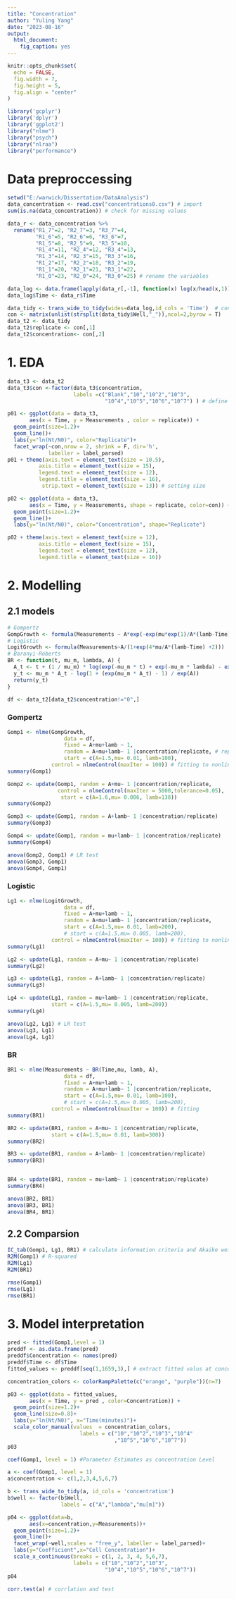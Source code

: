 ---
title: "Concentration"
author: "Yuling Yang"
date: "2023-08-16"
output: 
  html_document:
    fig_caption: yes
---


```{r setup, include=FALSE}
knitr::opts_chunk$set(
  echo = FALSE,
  fig.width = 7,
  fig.height = 5,
  fig.align = "center"
)
```

```{r include=FALSE}
library('gcplyr')
library('dplyr')
library('ggplot2')
library("nlme")
library("psych")
library("nlraa")
library("performance")
```

# Data preproccessing
```{r include=FALSE}
setwd("E:/warwick/Dissertation/DataAnalysis")
data_concentration <- read.csv("concentrations0.csv") # import
sum(is.na(data_concentration)) # check for missing values

data_r <- data_concentration %>%  
  rename("R1_7"=2, "R2_7"=3, "R3_7"=4,
         "R1_6"=5, "R2_6"=6, "R3_6"=7,
         "R1_5"=8, "R2_5"=9, "R3_5"=10,
         "R1_4"=11, "R2_4"=12, "R3_4"=13,
         "R1_3"=14, "R2_3"=15, "R3_3"=16,
         "R1_2"=17, "R2_2"=18, "R3_2"=19,
         "R1_1"=20, "R2_1"=21, "R3_1"=22,
         "R1_0"=23, "R2_0"=24, "R3_0"=25) # rename the variables
```


```{r}
data_log <- data.frame(lapply(data_r[,-1], function(x) log(x/head(x,1)))) # transformation
data_log$Time <- data_r$Time

data_tidy <- trans_wide_to_tidy(wides=data_log,id_cols = 'Time')  # convert to long form
con <- matrix(unlist(strsplit(data_tidy$Well,"_")),ncol=2,byrow = T)
data_t2 <- data_tidy
data_t2$replicate <- con[,1]
data_t2$concentration<- con[,2]
```

# 1. EDA
```{r echo=FALSE, fig.cap="Fig.1: Separate Growth Curves"}
data_t3 <- data_t2
data_t3$con <-factor(data_t3$concentration,
                     labels =c("Blank","10","10^2","10^3",
                               "10^4","10^5","10^6","10^7") ) # define labels

p01 <- ggplot(data = data_t3,
       aes(x = Time, y = Measurements , color = replicate)) +
  geom_point(size=1.2)+
  geom_line()+
  labs(y="ln(Nt/N0)", color="Replicate")+
  facet_wrap(~con,nrow = 2, shrink = F, dir='h',
             labeller = label_parsed)
p01 + theme(axis.text = element_text(size = 10.5),     
          axis.title = element_text(size = 15),   
          legend.text = element_text(size = 12),  
          legend.title = element_text(size = 16),
           strip.text = element_text(size = 13)) # setting size

```


```{r echo=FALSE, fig.cap="Fig.2: Combined Growth Curves"}
p02 <- ggplot(data = data_t3,
       aes(x = Time, y = Measurements, shape = replicate, color=con)) +
  geom_point(size=1.2)+
  geom_line()+
  labs(y="ln(Nt/N0)", color="Concentration", shape="Replicate")

p02 + theme(axis.text = element_text(size = 12),     
          axis.title = element_text(size = 15),   
          legend.text = element_text(size = 12),  
          legend.title = element_text(size = 16))
```


# 2. Modelling

## 2.1 models

```{r}
# Gompertz
GompGrowth <- formula(Measurements ~ A*exp(-exp(mu*exp(1)/A*(lamb-Time)+1)))
# Logistic
LogitGrowth <- formula(Measurements~A/(1+exp(4*mu/A*(lamb-Time) +2)))
# Baranyi-Roberts
BR <- function(t, mu_m, lambda, A) {
  A_t <- t + (1 / mu_m) * log(exp(-mu_m * t) + exp(-mu_m * lambda) - exp(-mu_m * (lambda + t)))
  y_t <- mu_m * A_t - log(1 + (exp(mu_m * A_t) - 1) / exp(A))
  return(y_t)
}
```

```{r include=FALSE}
df <- data_t2[data_t2$concentration!="0",]
```



### Gompertz

```{r include=FALSE}
Gomp1 <- nlme(GompGrowth, 
                  data = df,
                  fixed = A+mu+lamb ~ 1,
                  random = A+mu+lamb~ 1 |concentration/replicate, # replicates level nested in concentration level
                  start = c(A=1.5,mu= 0.01, lamb=100),
              control = nlmeControl(maxIter = 100)) # fitting to nonlinear mixed effects model
summary(Gomp1)

Gomp2 <- update(Gomp1, random = A+mu~ 1 |concentration/replicate,
                control = nlmeControl(maxIter = 5000,tolerance=0.05),
                 start = c(A=1.6,mu= 0.006, lamb=138))
summary(Gomp2)

Gomp3 <- update(Gomp1, random = A+lamb~ 1 |concentration/replicate)
summary(Gomp3)

Gomp4 <- update(Gomp1, random = mu+lamb~ 1 |concentration/replicate)
summary(Gomp4)

anova(Gomp2, Gomp1) # LR test
anova(Gomp3, Gomp1)
anova(Gomp4, Gomp1)
```

### Logistic

```{r include=FALSE}
Lg1 <- nlme(LogitGrowth, 
                  data = df,
                  fixed = A+mu+lamb ~ 1,
                  random = A+mu+lamb~ 1 |concentration/replicate,
                  start = c(A=1.5,mu= 0.01, lamb=200),
                  # start = c(A=1.5,mu= 0.005, lamb=200),
              control = nlmeControl(maxIter = 100)) # fitting to nonlinear mixed effects model
summary(Lg1)

Lg2 <- update(Lg1, random = A+mu~ 1 |concentration/replicate)
summary(Lg2)

Lg3 <- update(Lg1, random = A+lamb~ 1 |concentration/replicate)
summary(Lg3)

Lg4 <- update(Lg1, random = mu+lamb~ 1 |concentration/replicate,
              start = c(A=1.5,mu= 0.005, lamb=200))
summary(Lg4)

anova(Lg2, Lg1) # LR test
anova(Lg3, Lg1)
anova(Lg4, Lg1)
```

### BR
```{r include=FALSE}
BR1 <- nlme(Measurements ~ BR(Time,mu, lamb, A), 
                  data = df,
                  fixed = A+mu+lamb ~ 1,
                  random = A+mu+lamb~ 1 |concentration/replicate,
                  start = c(A=1.5,mu= 0.01, lamb=100),
                  # start = c(A=1.5,mu= 0.005, lamb=200),
              control = nlmeControl(maxIter = 100)) # fitting
summary(BR1)

BR2 <- update(BR1, random = A+mu~ 1 |concentration/replicate,
              start = c(A=1.5,mu= 0.01, lamb=300))
summary(BR2)

BR3 <- update(BR1, random = A+lamb~ 1 |concentration/replicate)
summary(BR3)


BR4 <- update(BR1, random = mu+lamb~ 1 |concentration/replicate)
summary(BR4)

anova(BR2, BR1)
anova(BR3, BR1)
anova(BR4, BR1)
```

## 2.2 Comparsion

```{r}
IC_tab(Gomp1, Lg1, BR1) # calculate information criteria and Akaike weights
R2M(Gomp1) # R-squared
R2M(Lg1)
R2M(BR1)

rmse(Gomp1)
rmse(Lg1)
rmse(BR1)
```

# 3. Model interpretation

```{r echo=FALSE, fig.cap="Fig.3: Fitted Growth Curves"}
pred <- fitted(Gomp1,level = 1)
preddf <- as.data.frame(pred)
preddf$Concentration <- names(pred)
preddf$Time <- df$Time
fitted_values <- preddf[seq(1,1659,3),] # extract fitted valus at concentration level

concentration_colors <- colorRampPalette(c("orange", "purple"))(n=7)

p03 <- ggplot(data = fitted_values,
       aes(x = Time, y = pred , color=Concentration)) +
  geom_point(size=1.2)+
  geom_line(size=0.8)+
  labs(y="ln(Nt/N0)", x="Time(minutes)")+
  scale_color_manual(values  = concentration_colors,
                       labels = c("10","10^2","10^3","10^4"
                                  ,"10^5","10^6","10^7"))
p03
```

```{r}
coef(Gomp1, level = 1) #Parameter Estimates as concentration Level
```

```{r echo=FALSE, fig.cap="Fig.4: Parameter Estimates at concentration Level"}
a <- coef(Gomp1, level = 1)
a$concentration <- c(1,2,3,4,5,6,7)

b <- trans_wide_to_tidy(a, id_cols = 'concentration')
b$well <- factor(b$Well,
                 labels = c("A","lambda","mu[m]"))

p04 <- ggplot(data=b,
       aes(x=concentration,y=Measurements))+
  geom_point(size=1.2)+
  geom_line()+
  facet_wrap(~well,scales = "free_y", labeller = label_parsed)+
  labs(y="Coefficient",x="Cell Concentration")+
  scale_x_continuous(breaks = c(1, 2, 3, 4, 5,6,7), 
                     labels = c("10","10^2","10^3",
                               "10^4","10^5","10^6","10^7"))
p04
```

```{r}
corr.test(a) # corrlation and test
```
